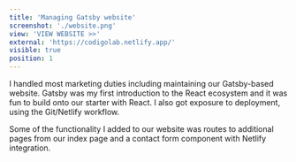 ```yaml
---
title: 'Managing Gatsby website'
screenshot: './website.png'
view: 'VIEW WEBSITE >>'
external: 'https://codigolab.netlify.app/'
visible: true
position: 1
---
```


I handled most marketing duties including maintaining our Gatsby-based website. Gatsby was my first introduction to the React ecosystem and it was fun to build onto our starter with React. I also got exposure to deployment, using the Git/Netlify workflow.

Some of the functionality I added to our website was routes to additional pages from our index page and a contact form component with Netlify integration.
